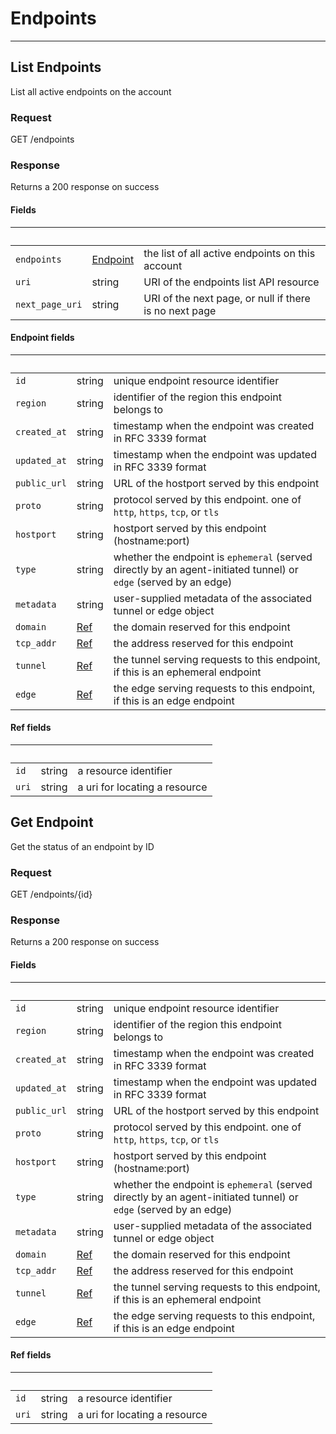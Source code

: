 

# Endpoints
------------------

## List Endpoints

List all active endpoints on the account

### Request

GET /endpoints

<EndpointsListRequest />

### Response

Returns a 200 response on success

<EndpointsListResponse />

#### Fields

| &nbsp; | &nbsp; | &nbsp; |
|---|---|---|
| `endpoints` | [Endpoint](#api-endpoints-list-fields-endpoint) | the list of all active endpoints on this account |
| `uri` | string | URI of the endpoints list API resource |
| `next_page_uri` | string | URI of the next page, or null if there is no next page |

#### Endpoint fields

| &nbsp; | &nbsp; | &nbsp; |
|---|---|---|
| `id` | string | unique endpoint resource identifier |
| `region` | string | identifier of the region this endpoint belongs to |
| `created_at` | string | timestamp when the endpoint was created in RFC 3339 format |
| `updated_at` | string | timestamp when the endpoint was updated in RFC 3339 format |
| `public_url` | string | URL of the hostport served by this endpoint |
| `proto` | string | protocol served by this endpoint. one of `http`, `https`, `tcp`, or `tls` |
| `hostport` | string | hostport served by this endpoint (hostname:port) |
| `type` | string | whether the endpoint is `ephemeral` (served directly by an agent-initiated tunnel) or `edge` (served by an edge) |
| `metadata` | string | user-supplied metadata of the associated tunnel or edge object |
| `domain` | [Ref](#api-endpoints-list-fields-ref) | the domain reserved for this endpoint |
| `tcp_addr` | [Ref](#api-endpoints-list-fields-ref) | the address reserved for this endpoint |
| `tunnel` | [Ref](#api-endpoints-list-fields-ref) | the tunnel serving requests to this endpoint, if this is an ephemeral endpoint |
| `edge` | [Ref](#api-endpoints-list-fields-ref) | the edge serving requests to this endpoint, if this is an edge endpoint |
#### Ref fields

| &nbsp; | &nbsp; | &nbsp; |
|---|---|---|
| `id` | string | a resource identifier |
| `uri` | string | a uri for locating a resource |

## Get Endpoint

Get the status of an endpoint by ID

### Request

GET /endpoints/{id}

<EndpointsGetRequest />

### Response

Returns a 200 response on success

<EndpointsGetResponse />

#### Fields

| &nbsp; | &nbsp; | &nbsp; |
|---|---|---|
| `id` | string | unique endpoint resource identifier |
| `region` | string | identifier of the region this endpoint belongs to |
| `created_at` | string | timestamp when the endpoint was created in RFC 3339 format |
| `updated_at` | string | timestamp when the endpoint was updated in RFC 3339 format |
| `public_url` | string | URL of the hostport served by this endpoint |
| `proto` | string | protocol served by this endpoint. one of `http`, `https`, `tcp`, or `tls` |
| `hostport` | string | hostport served by this endpoint (hostname:port) |
| `type` | string | whether the endpoint is `ephemeral` (served directly by an agent-initiated tunnel) or `edge` (served by an edge) |
| `metadata` | string | user-supplied metadata of the associated tunnel or edge object |
| `domain` | [Ref](#api-endpoints-get-fields-ref) | the domain reserved for this endpoint |
| `tcp_addr` | [Ref](#api-endpoints-get-fields-ref) | the address reserved for this endpoint |
| `tunnel` | [Ref](#api-endpoints-get-fields-ref) | the tunnel serving requests to this endpoint, if this is an ephemeral endpoint |
| `edge` | [Ref](#api-endpoints-get-fields-ref) | the edge serving requests to this endpoint, if this is an edge endpoint |

#### Ref fields

| &nbsp; | &nbsp; | &nbsp; |
|---|---|---|
| `id` | string | a resource identifier |
| `uri` | string | a uri for locating a resource |
